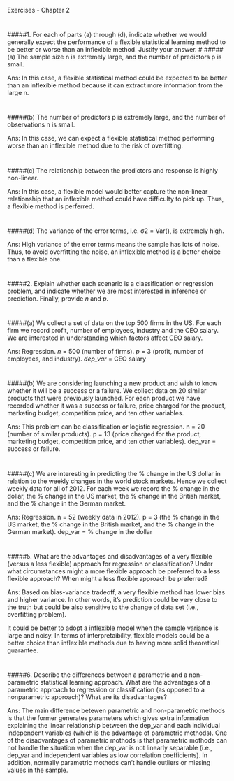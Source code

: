 
Exercises - Chapter 2

#
#####1. For each of parts (a) through (d), indicate whether we would generally expect the performance of a flexible statistical learning method to be better or worse than an inflexible method. Justify your answer.
#
#####(a) The sample size n is extremely large, and the number of predictors p is small.

Ans: In this case, a flexible statistical method could be expected to be better than an inflexible method because it can extract more information from the large n.


#
#####(b) The number of predictors p is extremely large, and the number of observations n is small.

Ans: In this case, we can expect a flexible statistical method performing worse than an inflexible method due to the risk of overfitting.


#
#####(c) The relationship between the predictors and response is highly non-linear.

Ans: In this case, a flexible model would better capture the non-linear relationship that an inflexible method could have difficulty to pick up. Thus, a flexible method is perferred.


#
#####(d) The variance of the error terms, i.e. σ2 = Var(), is extremely high.

Ans: High variance of the error terms means the sample has lots of noise. Thus, to avoid overfitting the noise, an inflexible method is a better choice than a flexible one.


#
#####2. Explain whether each scenario is a classification or regression problem, and indicate whether we are most interested in inference or prediction. Finally, provide *n* and *p*.

#
#####(a) We collect a set of data on the top 500 firms in the US. For each firm we record profit, number of employees, industry and the CEO salary. We are interested in understanding which factors affect CEO salary.

Ans: Regression. *n* = 500 (number of firms). *p* = 3 (profit, number of employees, and industry). *dep_var* = CEO salary


#
#####(b) We are considering launching a new product and wish to know whether it will be a success or a failure. We collect data on 20 similar products that were previously launched. For each product we have recorded whether it was a success or failure, price charged for the product, marketing budget, competition price, and ten other variables.

Ans: This problem can be classification or logistic regression. n = 20 (number of similar products). p = 13 (price charged for the product, marketing budget, competition price, and ten other variables). dep_var = success or failure.



#
#####(c) We are interesting in predicting the % change in the US dollar in relation to the weekly changes in the world stock markets. Hence we collect weekly data for all of 2012. For each week we record the % change in the dollar, the % change in the US market, the % change in the British market, and the % change in the German market.

Ans: Regression. n = 52 (weekly data in 2012). p = 3 (the % change in the US market, the % change in the British market, and the % change in the German market). dep_var = % change in the dollar



#
#####5. What are the advantages and disadvantages of a very flexible (versus a less flexible) approach for regression or classification? Under what circumstances might a more flexible approach be preferred to a less flexible approach? When might a less flexible approach be preferred?

Ans: Based on bias-variance tradeoff, a very flexible method has lower bias and higher variance. In other words, it's prediction could be very close to the truth but could be also sensitive to the change of data set (i.e., overfitting problem). 

It could be better to adopt a inflexible model when the sample variance is large and noisy. In terms of interpretaibility, flexible models could be a better choice than inflexible methods due to having more solid theoretical guarantee. 



#
#####6.  Describe the differences between a parametric and a non-parametric statistical learning approach. What are the advantages of a parametric approach to regression or classification (as opposed to a nonparametric approach)? What are its disadvantages?

Ans: The main difference betewen parametric and non-parametric methods is that the former generates parameters which gives extra information explaining the linear relationship between the dep_var and each individual independent variables (which is the advantage of parametric methods). One of the disadvantages of parametric mothods is that parametric mothods can not handle the situation when the dep_var is not linearly separable (i.e., dep_var and independent variables as low correlation coefficients). In addition, normally parametric mothods can't handle outliers or missing values in the sample. 


